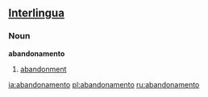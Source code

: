 ==[[Interlingua]]==
===Noun===
'''abandonamento'''

# [[abandonment]]

[[ia:abandonamento]]
[[pl:abandonamento]]
[[ru:abandonamento]]